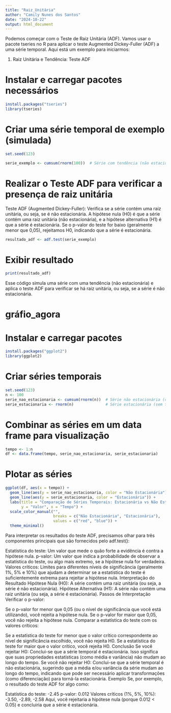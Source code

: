 ```yaml
---
title: "Raiz_Unitária"
author: "Camily Nunes dos Santos"
date: "2024-10-22"
output: html_document
---
```

  
  Podemos começar com o Teste de Raiz Unitária (ADF). Vamos usar o pacote tseries no R para aplicar o teste Augmented Dickey-Fuller (ADF) a uma série temporal. Aqui está um exemplo para iniciarmos:

1. Raiz Unitária e Tendência: Teste ADF

# Instalar e carregar pacotes necessários
```r
install.packages("tseries")
library(tseries)
```


# Criar uma série temporal de exemplo (simulada)
```r
set.seed(123)
```

```r
serie_exemplo <- cumsum(rnorm(100))  # Série com tendência (não estacionária)
```


# Realizar o Teste ADF para verificar a presença de raiz unitária  
Teste ADF (Augmented Dickey-Fuller): Verifica se a série contém uma raiz unitária, ou seja, se é não estacionária. A hipótese nula (H0) é que a série contém uma raiz unitária (não estacionária), e a hipótese alternativa (H1) é que a série é estacionária. Se o p-valor do teste for baixo (geralmente menor que 0,05), rejeitamos H0, indicando que a série é estacionária.  
  
```r
resultado_adf <- adf.test(serie_exemplo)
```


# Exibir resultado
```r
print(resultado_adf) 
```
 

Esse código simula uma série com uma tendência (não estacionária) e aplica o teste ADF para verificar se há raiz unitária, ou seja, se a série é não estacionária.


# gráfio_agora  
  
# Instalar e carregar pacotes
```r
install.packages("ggplot2")
library(ggplot2)
```


# Criar séries temporais
```r
set.seed(123)
n <- 100
serie_nao_estacionaria <- cumsum(rnorm(n))  # Série não estacionária (com tendência)
serie_estacionaria <- rnorm(n)              # Série estacionária (sem tendência)
```


# Combinar as séries em um data frame para visualização
```r
tempo <- 1:n
df <- data.frame(tempo, serie_nao_estacionaria, serie_estacionaria)
```


# Plotar as séries
```r
ggplot(df, aes(x = tempo)) +
  geom_line(aes(y = serie_nao_estacionaria, color = "Não Estacionária")) +
  geom_line(aes(y = serie_estacionaria, color = "Estacionária")) +
  labs(title = "Comparação de Séries Temporais: Estacionária vs Não Estacionária",
       y = "Valor", x = "Tempo") +
  scale_color_manual("", 
                     breaks = c("Não Estacionária", "Estacionária"),
                     values = c("red", "blue")) +
  theme_minimal()
```

Para interpretar os resultados do teste ADF, precisamos olhar para três componentes principais que são fornecidos pelo adf.test():

Estatística do teste: Um valor que mede o quão forte a evidência é contra a hipótese nula.
p-valor: Um valor que indica a probabilidade de observar a estatística do teste, ou algo mais extremo, se a hipótese nula for verdadeira.
Valores críticos: Limites para diferentes níveis de significância (geralmente 1%, 5% e 10%) que ajudam a determinar se a estatística do teste é suficientemente extrema para rejeitar a hipótese nula.
Interpretação do Resultado
Hipótese Nula (H0): A série contém uma raiz unitária (ou seja, a série é não estacionária).
Hipótese Alternativa (H1): A série não contém uma raiz unitária (ou seja, a série é estacionária).
Passos de Interpretação
Verificar o p-valor:

Se o p-valor for menor que 0,05 (ou o nível de significância que você está utilizando), você rejeita a hipótese nula.
Se o p-valor for maior que 0,05, você não rejeita a hipótese nula.
Comparar a estatística do teste com os valores críticos:

Se a estatística do teste for menor que o valor crítico correspondente ao nível de significância escolhido, você não rejeita H0.
Se a estatística do teste for maior que o valor crítico, você rejeita H0.
Conclusão
Se você rejeitar H0: Conclui-se que a série temporal é estacionária. Isso significa que suas propriedades estatísticas (como média e variância) não mudam ao longo do tempo.
Se você não rejeitar H0: Conclui-se que a série temporal é não estacionária, sugerindo que a média e/ou variância da série mudam ao longo do tempo, indicando que pode ser necessário aplicar transformações (como diferenciação) para torná-la estacionária.
Exemplo
Se, por exemplo, o resultado do teste ADF for algo como:

Estatística do teste: -2.45
p-valor: 0.012
Valores críticos (1%, 5%, 10%): -3.50, -2.89, -2.58
Aqui, você rejeitaria a hipótese nula (porque 0.012 < 0.05) e concluiria que a série é estacionária.  